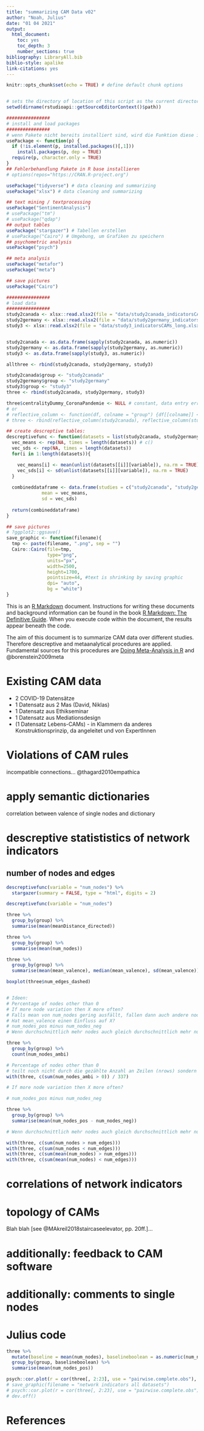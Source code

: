 ---
title: "summarizing CAM Data v02"
author: "Noah, Julius"
date: "01 04 2021"
output: 
  html_document:
    toc: yes
    toc_depth: 3
    number_sections: true
bibliography: LibraryAll.bib
biblio-style: apalike
link-citations: yes
---

```{r setup, include=FALSE}
knitr::opts_chunk$set(echo = TRUE) # define default chunk options


# sets the directory of location of this script as the current directory
setwd(dirname(rstudioapi::getSourceEditorContext()$path)) 

################
# install and load packages
################
# wenn Pakete nicht bereits installiert sind, wird die Funktion diese installieren und aktivieren
usePackage <- function(p) {
  if (!is.element(p, installed.packages()[,1]))
    install.packages(p, dep = TRUE)
  require(p, character.only = TRUE)
}
## Fehlerbehandlung Pakete in R base installieren
# options(repos="https://CRAN.R-project.org")

usePackage("tidyverse") # data cleaning and summarizing
usePackage("xlsx") # data cleaning and summarizing

## text mining / textprocessing
usePackage("SentimentAnalysis")
# usePackage("tm")
# usePackage("qdap")
## output tables
usePackage("stargazer") # Tabellen erstellen
# usePackage("Cairo") # Umgebung, um Grafiken zu speichern
## psychometric analysis
usePackage("psych") 

## meta analysis
usePackage("metafor")
usePackage("meta")

## save pictures
usePackage("Cairo")

################
# load data
################
study2canada <- xlsx::read.xlsx2(file = "data/study2canada_indicatorsCAMs_long.xlsx", sheetIndex = 1)
study2germany <- xlsx::read.xlsx2(file = "data/study2germany_indicatorsCAMs_long.xlsx", sheetIndex = 1)
study3 <- xlsx::read.xlsx2(file = "data/study3_indicatorsCAMs_long.xlsx", sheetIndex = 1)


study2canada <- as.data.frame(sapply(study2canada, as.numeric))
study2germany <- as.data.frame(sapply(study2germany, as.numeric))
study3 <- as.data.frame(sapply(study3, as.numeric))
```

```{r data preperation, include=FALSE}
allthree <- rbind(study2canada, study2germany, study3)

study2canada$group <- "study2canada"
study2germany$group <- "study2germany"
study3$group <- "study3"
three <- rbind(study2canada, study2germany, study3)

three$centralityDummy_CoronaPandemie <- NULL # constant, data entry error
# or
# reflective_column <- function(df, colname = "group") {df[[colname]] <- deparse(substitute(df)); df}
# three <- rbind(reflective_column(study2canada), reflective_column(study2germany), reflective_column(study3))
```

```{r functions, include=FALSE}
## create descreptive tables: 
descreptivefunc <- function(datasets = list(study2canada, study2germany, study3), variable = NULL){
  vec_means <- rep(NA, times = length(datasets)) # c()
  vec_sds <- rep(NA, times = length(datasets))
  for(i in 1:length(datasets)){

    vec_means[i] <- mean(unlist(datasets[[i]][variable]), na.rm = TRUE)
    vec_sds[i] <- sd(unlist(datasets[[i]][variable]), na.rm = TRUE)
  }
  
  combineddataframe <- data.frame(studies = c("study2canada", "study2germany", "study3"),
             mean = vec_means,
             sd = vec_sds)
  
  return(combineddataframe)
}

## save pictures
# ?ggplot2::ggsave()
save_graphic <- function(filename){
  tmp <- paste(filename, ".png", sep = "")
  Cairo::Cairo(file=tmp,
               type="png",
               units="px",
               width=2500,
               height=1700,
               pointsize=44, #text is shrinking by saving graphic
               dpi= "auto",
               bg = "white")
}
```
This is an [R Markdown](http://rmarkdown.rstudio.com) document. Instructions for writing these documents and background information can be found in the book [R Markdown: The Definitive Guide](https://bookdown.org/yihui/rmarkdown/). When you execute code within the document, the results appear beneath the code. 

The aim of this document is to summarize CAM data over different studies. Therefore descreptive and metaanalytical procedures are applied. Fundamental sources for this procedures are [Doing Meta-Analysis in R](https://bookdown.org/MathiasHarrer/Doing_Meta_Analysis_in_R/) and @borenstein2009meta

# Existing CAM data

* 2 COVID-19 Datensätze
* 1 Datensatz aus 2 Mas (David, Niklas)
* 1 Datensatz aus Ethikseminar
* 1 Datensatz aus Mediationsdesign
* (1 Datensatz Lebens-CAMs) - in Klammern da anderes Konstruktionsprinzip, da angeleitet und von ExpertInnen

# Violations of CAM rules
incompatible connections... @thagard2010empathica



# apply semantic dictionaries
correlation between valence of single nodes and dictionary


# descreptive statististics of network indicators

## number of nodes and edges
```{r nodes1, results='asis'}
descreptivefunc(variable = "num_nodes") %>% 
  stargazer(summary = FALSE, type = "html", digits = 2)
```


```{r nodes2, results='markup'}
descreptivefunc(variable = "num_nodes")
```

```{r nodes3, results='test'}
three %>%
  group_by(group) %>% 
  summarise(mean(meanDistance_directed))

three %>% 
  group_by(group) %>% 
  summarise(mean(num_nodes))

three %>% 
  group_by(group) %>% 
  summarise(mean(mean_valence), median(mean_valence), sd(mean_valence))

boxplot(three$num_edges_dashed)


# Ideen:
# Percentage of nodes other than 0
# If more node variation then X more often?
# Falls mean von num_nodes gering ausfällt, fallen dann auch andere nodes geringer aus?
# Hat mean_valence einen Einfluss auf X?
# num_nodes_pos minus num_nodes_neg
# Wenn durchschnittlich mehr nodes auch gleich durchschnittlich mehr num_edges?

three %>%
  group_by(group) %>%
  count(num_nodes_ambi)

# Percentage of nodes other than 0
# teilt noch nicht durch die gezählte Anzahl an Zeilen (nrows) sondern durch die manuell gezählte
with(three, c(sum(num_nodes_ambi > 0)) / 337)

# If more node variation then X more often?

# num_nodes_pos minus num_nodes_neg

three %>% 
  group_by(group) %>% 
  summarise(mean(num_nodes_pos - num_nodes_neg))

# Wenn durchschnittlich mehr nodes auch gleich durchschnittlich mehr num_edges?

with(three, c(sum(num_nodes > num_edges)))
with(three, c(sum(num_nodes < num_edges)))
with(three, c(sum(mean(num_nodes) > num_edges)))
with(three, c(sum(mean(num_nodes) < num_edges)))

```


# correlations of network indicators


# topology of CAMs
Blah blah [see @MAkreil2018staircaseelevator, pp. 20ff.]...


# additionally: feedback to CAM software


# additionally: comments to single nodes

# Julius code
```{r randomcode 1, results='markup'}
three %>%
  mutate(baseline = mean(num_nodes), baselineboolean = as.numeric(num_nodes < baseline)) %>%
  group_by(group, baselineboolean) %>%
  summarise(mean(num_nodes_pos))
```

```{r randomcode 2, results='markup'}
psych::cor.plot(r = cor(three[, 2:23], use = "pairwise.complete.obs"), upper = FALSE, xlas = 2)
# save_graphic(filename = "network indicators all datasets")
# psych::cor.plot(r = cor(three[, 2:23], use = "pairwise.complete.obs"), upper = FALSE, xlas = 2)
# dev.off()
```





# References
